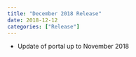 ```yaml
---
title: "December 2018 Release"
date: 2018-12-12
categories: ["Release"]
---
```


* Update of portal up to November 2018